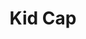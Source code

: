---
title: "Kid Cap"
meta_title: "Kid Cap craft"
description: "Craft de Kid Cap"
rank: "e"
draft: false
name: "Kid Cap"
recipe_img: "https://wiki.pokexgames.com/images/1/1e/Kid_Cap.png"
level: 6
craft_time: 120
result: 1
value_npc: 1
ingredients:
  - name: "Helicopter Leave"
    quantity: 2
    item_img: "https://wiki.pokexgames.com/images/7/7e/Helicopter_Leave.png"
    value_npc: 1
  - name: "Strange Rock"
    quantity: 1
    item_img: "https://wiki.pokexgames.com/images/3/3b/Strange_Rock.png"
    value_npc: 1
  - name: "Style Point"
    quantity: 200
    item_img: "https://wiki.pokexgames.com/images/e/e0/Style_point.png"
    value_npc: 1
---